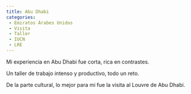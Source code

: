 ```yaml
---
title: Abu Dhabi
categories:
 - Emiratos Árabes Unidos
 - Visita
 - Taller
 - IUCN
 - LRE
---
```


Mi experiencia en Abu Dhabi fue corta, rica en contrastes.

Un taller de trabajo intenso y productivo, todo un reto.

De la parte cultural, lo mejor para mi fue la visita al Louvre de Abu Dhabi.